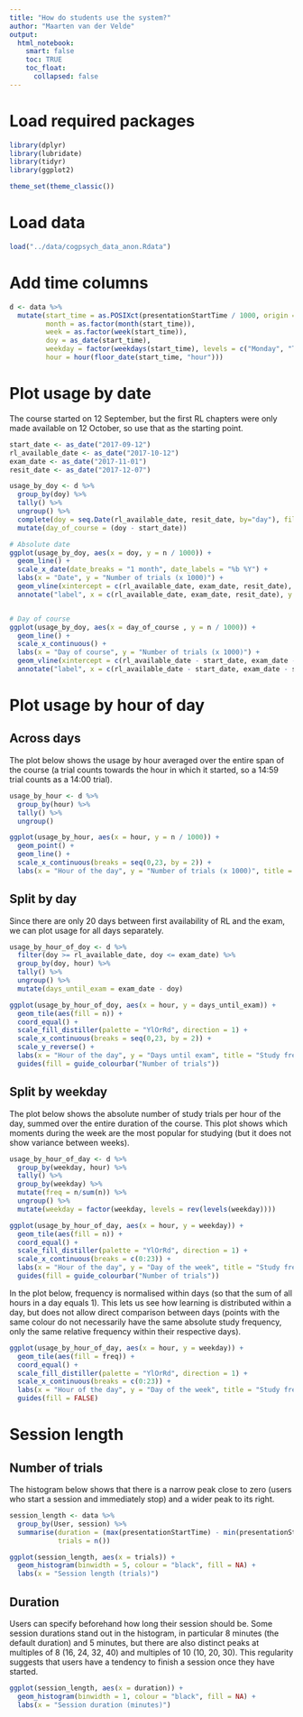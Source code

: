 ```yaml
---
title: "How do students use the system?"
author: "Maarten van der Velde"
output: 
  html_notebook: 
    smart: false
    toc: TRUE
    toc_float:
      collapsed: false
---
```



# Load required packages
```r
library(dplyr)
library(lubridate)
library(tidyr)
library(ggplot2)

theme_set(theme_classic())
```


# Load data
```r
load("../data/cogpsych_data_anon.Rdata")
```



# Add time columns

```r
d <- data %>%
  mutate(start_time = as.POSIXct(presentationStartTime / 1000, origin = "1970-01-01", tz = "Europe/Amsterdam"),
         month = as.factor(month(start_time)),
         week = as.factor(week(start_time)),
         doy = as_date(start_time),
         weekday = factor(weekdays(start_time), levels = c("Monday", "Tuesday", "Wednesday", "Thursday", "Friday", "Saturday", "Sunday")),
         hour = hour(floor_date(start_time, "hour")))
```


# Plot usage by date

The course started on 12 September, but the first RL chapters were only made available on 12 October, so use that as the starting point.
```r
start_date <- as_date("2017-09-12")
rl_available_date <- as_date("2017-10-12")
exam_date <- as_date("2017-11-01")
resit_date <- as_date("2017-12-07")

usage_by_doy <- d %>%
  group_by(doy) %>%
  tally() %>%
  ungroup() %>%
  complete(doy = seq.Date(rl_available_date, resit_date, by="day"), fill = list(n = 0)) %>%
  mutate(day_of_course = (doy - start_date))

# Absolute date
ggplot(usage_by_doy, aes(x = doy, y = n / 1000)) +
  geom_line() +
  scale_x_date(date_breaks = "1 month", date_labels = "%b %Y") +
  labs(x = "Date", y = "Number of trials (x 1000)") +
  geom_vline(xintercept = c(rl_available_date, exam_date, resit_date), lty = "dotted") +
  annotate("label", x = c(rl_available_date, exam_date, resit_date), y = 40, label = c("Start", "Exam", "Resit"))


# Day of course
ggplot(usage_by_doy, aes(x = day_of_course , y = n / 1000)) +
  geom_line() +
  scale_x_continuous() +
  labs(x = "Day of course", y = "Number of trials (x 1000)") +
  geom_vline(xintercept = c(rl_available_date - start_date, exam_date - start_date, resit_date - start_date), lty = "dotted") +
  annotate("label", x = c(rl_available_date - start_date, exam_date - start_date, resit_date - start_date), y = 40, label = c("Start", "Exam", "Resit"))

```



# Plot usage by hour of day

## Across days

The plot below shows the usage by hour averaged over the entire span of the course (a trial counts towards the hour in which it started, so a 14:59 trial counts as a 14:00 trial).
```r
usage_by_hour <- d %>%
  group_by(hour) %>%
  tally() %>%
  ungroup()

ggplot(usage_by_hour, aes(x = hour, y = n / 1000)) +
  geom_point() +
  geom_line() +
  scale_x_continuous(breaks = seq(0,23, by = 2)) +
  labs(x = "Hour of the day", y = "Number of trials (x 1000)", title = "Study frequency")

```

## Split by day

Since there are only 20 days between first availability of RL and the exam, we can plot usage for all days separately.
```r
usage_by_hour_of_doy <- d %>%
  filter(doy >= rl_available_date, doy <= exam_date) %>%
  group_by(doy, hour) %>%
  tally() %>%
  ungroup() %>%
  mutate(days_until_exam = exam_date - doy)

ggplot(usage_by_hour_of_doy, aes(x = hour, y = days_until_exam)) +
  geom_tile(aes(fill = n)) +
  coord_equal() +
  scale_fill_distiller(palette = "YlOrRd", direction = 1) +
  scale_x_continuous(breaks = seq(0,23, by = 2)) +
  scale_y_reverse() +
  labs(x = "Hour of the day", y = "Days until exam", title = "Study frequency") +
  guides(fill = guide_colourbar("Number of trials"))

```


## Split by weekday


The plot below shows the absolute number of study trials per hour of the day, summed over the entire duration of the course.
This plot shows which moments during the week are the most popular for studying (but it does not show variance between weeks).
```r
usage_by_hour_of_day <- d %>%
  group_by(weekday, hour) %>%
  tally() %>%
  group_by(weekday) %>%
  mutate(freq = n/sum(n)) %>%
  ungroup() %>%
  mutate(weekday = factor(weekday, levels = rev(levels(weekday))))

ggplot(usage_by_hour_of_day, aes(x = hour, y = weekday)) +
  geom_tile(aes(fill = n)) +
  coord_equal() +
  scale_fill_distiller(palette = "YlOrRd", direction = 1) +
  scale_x_continuous(breaks = c(0:23)) +
  labs(x = "Hour of the day", y = "Day of the week", title = "Study frequency") +
  guides(fill = guide_colourbar("Number of trials"))

```



In the plot below, frequency is normalised within days (so that the sum of all hours in a day equals 1).
This lets us see how learning is distributed within a day, but does not allow direct comparison between days (points with the same colour do not necessarily have the same absolute study frequency, only the same relative frequency within their respective days).


```r
ggplot(usage_by_hour_of_day, aes(x = hour, y = weekday)) +
  geom_tile(aes(fill = freq)) +
  coord_equal() +
  scale_fill_distiller(palette = "YlOrRd", direction = 1) +
  scale_x_continuous(breaks = c(0:23)) +
  labs(x = "Hour of the day", y = "Day of the week", title = "Study frequency") +
  guides(fill = FALSE)
```



# Session length

## Number of trials

The histogram below shows that there is a narrow peak close to zero (users who start a session and immediately stop) and a wider peak to its right.
```r
session_length <- data %>% 
  group_by(User, session) %>%
  summarise(duration = (max(presentationStartTime) - min(presentationStartTime)) / (60 * 1000),
            trials = n())

ggplot(session_length, aes(x = trials)) +
  geom_histogram(binwidth = 5, colour = "black", fill = NA) +
  labs(x = "Session length (trials)")
```

## Duration

Users can specify beforehand how long their session should be.
Some session durations stand out in the histogram, in particular 8 minutes (the default duration) and 5 minutes, but there are also distinct peaks at multiples of 8 (16, 24, 32, 40) and multiples of 10 (10, 20, 30).
This regularity suggests that users have a tendency to finish a session once they have started.
```r
ggplot(session_length, aes(x = duration)) +
  geom_histogram(binwidth = 1, colour = "black", fill = NA) +
  labs(x = "Session duration (minutes)")

```


